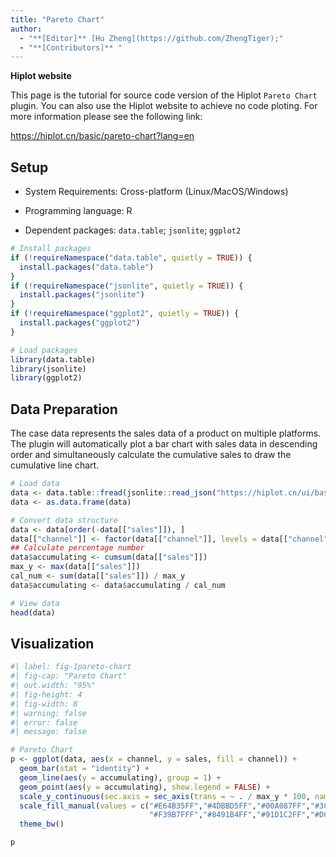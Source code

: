 ```yaml
---
title: "Pareto Chart"
author:
  - "**[Editor]** [Hu Zheng](https://github.com/ZhengTiger);"
  - "**[Contributors]** "
---
```


::: callout-note
**Hiplot website**

This page is the tutorial for source code version of the Hiplot `Pareto Chart` plugin. You can also use the Hiplot website to achieve no code ploting. For more information please see the following link:

<https://hiplot.cn/basic/pareto-chart?lang=en>
:::

## Setup

-   System Requirements: Cross-platform (Linux/MacOS/Windows)

-   Programming language: R

-   Dependent packages: `data.table`; `jsonlite`; `ggplot2`

```r
# Install packages
if (!requireNamespace("data.table", quietly = TRUE)) {
  install.packages("data.table")
}
if (!requireNamespace("jsonlite", quietly = TRUE)) {
  install.packages("jsonlite")
}
if (!requireNamespace("ggplot2", quietly = TRUE)) {
  install.packages("ggplot2")
}

# Load packages
library(data.table)
library(jsonlite)
library(ggplot2)
```

## Data Preparation

The case data represents the sales data of a product on multiple platforms. The plugin will automatically plot a bar chart with sales data in descending order and simultaneously calculate the cumulative sales to draw the cumulative line chart.

```r
# Load data
data <- data.table::fread(jsonlite::read_json("https://hiplot.cn/ui/basic/pareto-chart/data.json")$exampleData$textarea[[1]])
data <- as.data.frame(data)

# Convert data structure
data <- data[order(-data[["sales"]]), ]
data[["channel"]] <- factor(data[["channel"]], levels = data[["channel"]])
## Calculate percentage number
data$accumulating <- cumsum(data[["sales"]])
max_y <- max(data[["sales"]])
cal_num <- sum(data[["sales"]]) / max_y
data$accumulating <- data$accumulating / cal_num

# View data
head(data)
```

## Visualization

```r
#| label: fig-1pareto-chart
#| fig-cap: "Pareto Chart"
#| out.width: "95%"
#| fig-height: 4
#| fig-width: 8
#| warning: false
#| error: false
#| message: false

# Pareto Chart
p <- ggplot(data, aes(x = channel, y = sales, fill = channel)) +
  geom_bar(stat = "identity") +
  geom_line(aes(y = accumulating), group = 1) +
  geom_point(aes(y = accumulating), show.legend = FALSE) +
  scale_y_continuous(sec.axis = sec_axis(trans = ~ . / max_y * 100, name = "Percentage")) +
  scale_fill_manual(values = c("#E64B35FF","#4DBBD5FF","#00A087FF","#3C5488FF",
                               "#F39B7FFF","#8491B4FF","#91D1C2FF","#DC0000FF")) +
  theme_bw()

p
```



